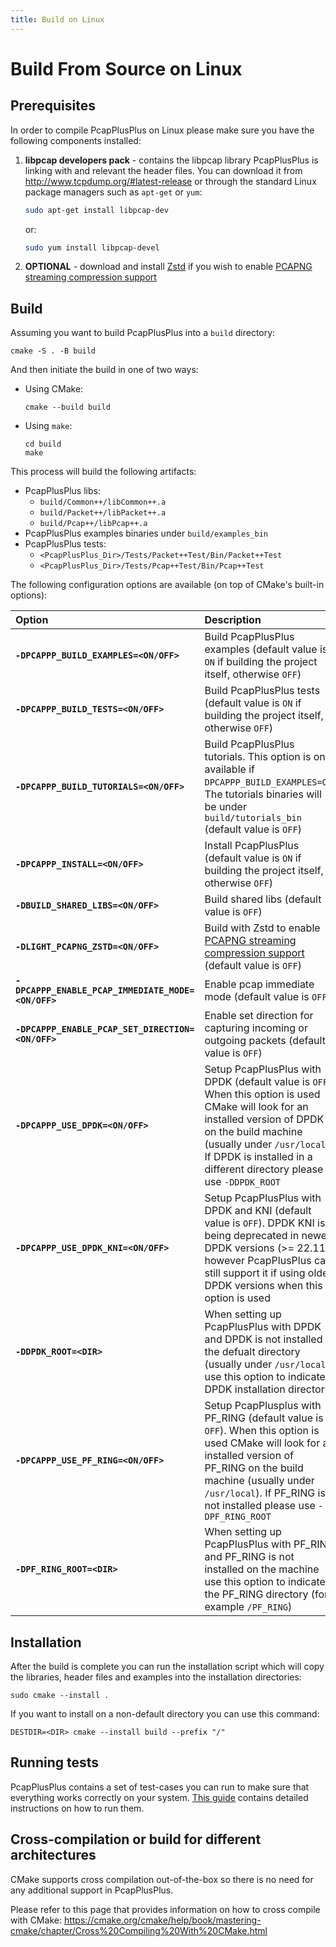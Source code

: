 ```yaml
---
title: Build on Linux
---
```


# Build From Source on Linux

## Prerequisites

In order to compile PcapPlusPlus on Linux please make sure you have the following components installed:

1. **libpcap developers pack** - contains the libpcap library PcapPlusPlus is linking with and relevant the header files. You can download it from <http://www.tcpdump.org/#latest-release> or through the standard Linux package managers such as `apt-get` or `yum`:

   ```bash
   sudo apt-get install libpcap-dev
   ```

   or:

   ```bash
   sudo yum install libpcap-devel
   ```

2. **OPTIONAL** - download and install [Zstd](https://github.com/facebook/zstd/releases/latest) if you wish to enable [PCAPNG streaming compression support](../features#readingwriting-pcapng-files-with-compression)

## Build

Assuming you want to build PcapPlusPlus into a `build` directory:

```shell
cmake -S . -B build
```

And then initiate the build in one of two ways:

- Using CMake:
  ```shell
  cmake --build build
  ```
- Using `make`:
  ```shell
  cd build
  make
  ```

This process will build the following artifacts:

- PcapPlusPlus libs:
  - `build/Common++/libCommon++.a`
  - `build/Packet++/libPacket++.a`
  - `build/Pcap++/libPcap++.a`
- PcapPlusPlus examples binaries under `build/examples_bin`
- PcapPlusPlus tests:
  - `<PcapPlusPlus_Dir>/Tests/Packet++Test/Bin/Packet++Test`
  - `<PcapPlusPlus_Dir>/Tests/Pcap++Test/Bin/Pcap++Test`

The following configuration options are available (on top of CMake's built-in options):

| Option                                             | Description                                                                                                                                                                                                                                                |
| :------------------------------------------------- | :--------------------------------------------------------------------------------------------------------------------------------------------------------------------------------------------------------------------------------------------------------- |
| **`-DPCAPPP_BUILD_EXAMPLES=<ON/OFF>`**             | Build PcapPlusPlus examples (default value is `ON` if building the project itself, otherwise `OFF`)                                                                                                                                                        |
| **`-DPCAPPP_BUILD_TESTS=<ON/OFF>`**                | Build PcapPlusPlus tests (default value is `ON` if building the project itself, otherwise `OFF`)                                                                                                                                                           |
| **`-DPCAPPP_BUILD_TUTORIALS=<ON/OFF>`**            | Build PcapPlusPlus tutorials. This option is only available if `DPCAPPP_BUILD_EXAMPLES=ON`. The tutorials binaries will be under `build/tutorials_bin` (default value is `OFF`)                                                                            |
| **`-DPCAPPP_INSTALL=<ON/OFF>`**                    | Install PcapPlusPlus (default value is `ON` if building the project itself, otherwise `OFF`)                                                                                                                                                               |
| **`-DBUILD_SHARED_LIBS=<ON/OFF>`**                 | Build shared libs (default value is `OFF`)                                                                                                                                                                                                                 |
| **`-DLIGHT_PCAPNG_ZSTD=<ON/OFF>`**                 | Build with Zstd to enable [PCAPNG streaming compression support](../features#readingwriting-pcapng-files-with-compression) (default value is `OFF`)                                                                                                        |
| **`-DPCAPPP_ENABLE_PCAP_IMMEDIATE_MODE=<ON/OFF>`** | Enable pcap immediate mode (default value is `OFF`)                                                                                                                                                                                                        |
| **`-DPCAPPP_ENABLE_PCAP_SET_DIRECTION=<ON/OFF>`**  | Enable set direction for capturing incoming or outgoing packets (default value is `OFF`)                                                                                                                                                                   |
| **`-DPCAPPP_USE_DPDK=<ON/OFF>`**                   | Setup PcapPlusPlus with DPDK (default value is `OFF`). When this option is used CMake will look for an installed version of DPDK on the build machine (usually under `/usr/local`). If DPDK is installed in a different directory please use `-DDPDK_ROOT` |
| **`-DPCAPPP_USE_DPDK_KNI=<ON/OFF>`**               | Setup PcapPlusPlus with DPDK and KNI (default value is `OFF`). DPDK KNI is being deprecated in newer DPDK versions (>= 22.11), however PcapPlusPlus can still support it if using older DPDK versions when this option is used                             |
| **`-DDPDK_ROOT=<DIR>`**                            | When setting up PcapPlusPlus with DPDK and DPDK is not installed in the defualt directory (usually under `/usr/local`) use this option to indicate DPDK installation directory                                                                             |
| **`-DPCAPPP_USE_PF_RING=<ON/OFF>`**                | Setup PcapPlusplus with PF_RING (default value is `OFF`). When this option is used CMake will look for an installed version of PF_RING on the build machine (usually under `/usr/local`). If PF_RING is not installed please use `-DPF_RING_ROOT`          |
| **`-DPF_RING_ROOT=<DIR>`**                         | When setting up PcapPlusPlus with PF_RING and PF_RING is not installed on the machine use this option to indicate the PF_RING directory (for example `/PF_RING`)                                                                                           |

## Installation

After the build is complete you can run the installation script which will copy the libraries, header files and examples into the installation directories:

```shell
sudo cmake --install .
```

If you want to install on a non-default directory you can use this command:

```shell
DESTDIR=<DIR> cmake --install build --prefix "/"
```

## Running tests

PcapPlusPlus contains a set of test-cases you can run to make sure that everything works correctly on your system. [This guide](../tests) contains detailed instructions on how to run them.

## Cross-compilation or build for different architectures

CMake supports cross compilation out-of-the-box so there is no need for any additional support in PcapPlusPlus.

Please refer to this page that provides information on how to cross compile with CMake: <https://cmake.org/cmake/help/book/mastering-cmake/chapter/Cross%20Compiling%20With%20CMake.html>
